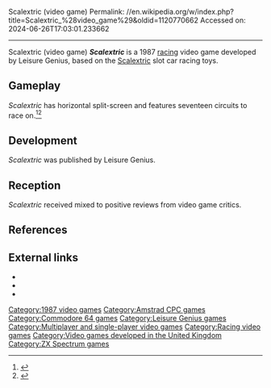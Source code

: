 Scalextric (video game)
Permalink: //en.wikipedia.org/w/index.php?title=Scalextric_%28video_game%29&oldid=1120770662
Accessed on: 2024-06-26T17:03:01.233662



------
Scalextric (video game)
{{Multiple issues|section=|
{{context|date=June 2022}}
{{lacking overview|date=June 2022}}
{{more citations needed|date=June 2022}}
}}
{{Infobox video game
|title = Scalextric
|image = 
|caption =
|developer = 
|publisher = Leisure Genius
|designer = 
|programmer = 
|platforms = [[Amstrad CPC]], [[Commodore 64]], [[ZX Spectrum]]
|released = 1987
|genre = [[Racing game|Racing]]
|modes = [[Single-player]], [[Multiplayer video game|multiplayer]]
}}
'''''Scalextric''''' is a 1987 [[racing game|racing]] video game developed by Leisure Genius, based on the [[Scalextric]] slot car racing toys.

==Gameplay==
''Scalextric'' has horizontal split-screen and features seventeen circuits to race on.<ref>{{cite magazine|magazine=[[Your Sinclair]]|title=Future Shocks|page=9|date=February 1987|issue=14|url=https://archive.org/stream/YourSinclair37Jan89/YourSinclair/YourSinclair14-Feb87#page/n9/mode/2up/}}</ref><ref>{{cite magazine|magazine=[[Crash (magazine)|Crash]]|title=Preview|page=130|date=February 1987|issue=37|url=https://archive.org/stream/crash-magazine-37/Crash_37_Feb_1987#page/n129/mode/2up}}</ref>

==Development==
''Scalextric''  was published by Leisure Genius.

==Reception==
{{VG reviews
|CRASH = 57%<ref>{{cite magazine|magazine=[[Crash (magazine)|Crash]]|title=Reviews|page=32|date=March 1987|issue=38|url=https://archive.org/stream/crash-magazine-38/Crash_38_Mar_1987#page/n31/mode/2up}}</ref>
|CVG = 27/40<ref>{{cite magazine|magazine=[[Computer and Video Games]]|title=C+VG Reviews|last=Metcalfe|first=Tim|page=17|date=March 1987|issue=65|url=https://archive.org/stream/computer-video-games-magazine-065/CVG065_Mar_1987#page/n15/mode/2up}}</ref>
|SUser = {{rating|4|5}}<ref>{{cite magazine|magazine=[[Sinclair User]]|title=Arcade Review|last=Gilbert|first=John|page=31|date=February 1987|issue=59|url=https://archive.org/stream/sinclair-user-magazine-059/SinclairUser_059_Feb_1987#page/n29/mode/2up}}</ref>
|YSinclair=8/10<ref>{{cite magazine|magazine=[[Your Sinclair]]|title=Screen Shots|author=Phil|page=75|date=March 1987|issue=15|url=https://archive.org/stream/YourSinclair37Jan89/YourSinclair/YourSinclair15-Mar87#page/n75/mode/2up}}</ref>
|Z64 = 78%<ref>{{cite magazine|magazine=[[Zzap!64]]|title=Zzap! Test|page=50|date=Christmas 1985|issue=9|url=https://archive.org/details/zzapp_64_issue_009_600dpi/page/n49/mode/2up}}</ref>
| rev1 = ''[[Computer Gamer]]''
| rev1Score = 54%<ref>{{cite magazine|magazine=[[Computer Gamer]]|title=Scoreline|page=27|date=June 1987|issue=27|url=https://archive.org/details/Computer_Gamer_Issue27/page/n25/mode/2up}}</ref>
}}
''Scalextric'' received mixed to positive reviews from video game critics.

==References==
{{reflist}}

==External links==
* {{Internet Archive game|id=/d64_Scalextric_1985_Leisure_Genius}}
*{{WoS game|id=0004357|name=Scalextric}}
*{{lemon64 game|name=Scalextric|id=2227}}

[[Category:1987 video games]]
[[Category:Amstrad CPC games]]
[[Category:Commodore 64 games]]
[[Category:Leisure Genius games]]
[[Category:Multiplayer and single-player video games]]
[[Category:Racing video games]]
[[Category:Video games developed in the United Kingdom]]
[[Category:ZX Spectrum games]]